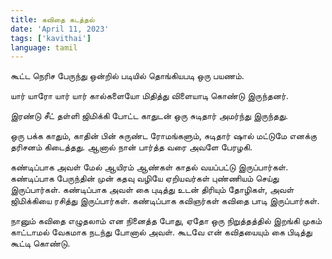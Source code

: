 ```yaml
---
title: கவிதை கடத்தல் 
date: 'April 11, 2023'
tags: ['kavithai']
language: tamil
---
```


கூட்ட நெரிச பேருந்து ஒன்றில்
படியில் தொங்கியபடி ஒரு பயணம். 

யார் யாரோ யார் யார் கால்களையோ
மிதித்து விளையாடி கொண்டு இருந்தனர். 

இரண்டு சீட் தள்ளி
ஜிமிக்கி போட்ட காதுடன்
ஒரு சுடிதார் அமர்ந்து இருந்தது. 

ஒரு பக்க காதும், காதின் பின் சுருண்ட ரோமங்களும்,
சுடிதார் ஷால் மட்டுமே எனக்கு தரிசனம் கிடைத்தது.
ஆனால் நான் பார்த்த வரை அவளே பேரழகி. 

கண்டிப்பாக அவள் மேல் ஆயிரம் ஆண்கள்
காதல் வயப்பட்டு இருப்பார்கள். 
கண்டிப்பாக பேருந்தின் முன் கதவு வழியே ஏறியவர்கள்
புண்ணியம் செய்து இருப்பார்கள். 
கண்டிப்பாக அவள் கை புடித்து உடன் திரியும் தோழிகள்,
அவள் ஜிமிக்கியை ரசித்து இருப்பார்கள். 
கண்டிப்பாக கவிஞர்கள்
கவிதை பாடி இருப்பார்கள். 

நானும் கவிதை எழுதலாம் என நினைத்த போது,
ஏதோ ஒரு நிறுத்தத்தில் இறங்கி
முகம் காட்டாமல் வேகமாக நடந்து போனால் அவள். 
கூடவே என் கவிதயையும் கை பிடித்து  கூட்டி கொண்டு. 
